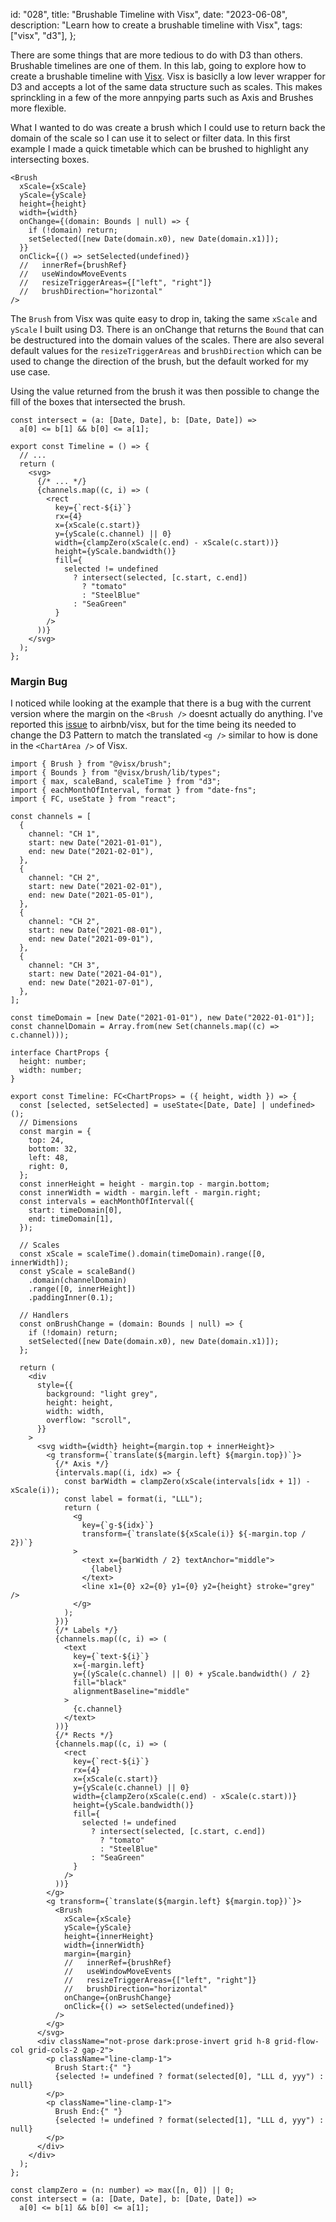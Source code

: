   id: "028",
  title: "Brushable Timeline with Visx",
  date: "2023-06-08",
  description: "Learn how to create a brushable timeline with Visx",
  tags: ["visx", "d3"],
};

There are some things that are more tedious to do with D3 than others. Brushable
timelines are one of them. In this lab, going to explore how to create a
brushable timeline with [Visx](https://airbnb.io/visx). Visx is basiclly a low
lever wrapper for D3 and accepts a lot of the same data structure such as
scales. This makes sprinckling in a few of the more annpying parts such as Axis
and Brushes more flexible.

What I wanted to do was create a brush which I could use to return back the
domain of the scale so I can use it to select or filter data. In this first
example I made a quick timetable which can be brushed to highlight any
intersecting boxes.

```tsx
<Brush
  xScale={xScale}
  yScale={yScale}
  height={height}
  width={width}
  onChange={(domain: Bounds | null) => {
    if (!domain) return;
    setSelected([new Date(domain.x0), new Date(domain.x1)]);
  }}
  onClick={() => setSelected(undefined)}
  //   innerRef={brushRef}
  //   useWindowMoveEvents
  //   resizeTriggerAreas={["left", "right"]}
  //   brushDirection="horizontal"
/>
```

The `Brush` from Visx was quite easy to drop in, taking the same `xScale` and
`yScale` I built using D3. There is an onChange that returns the `Bound` that
can be destructured into the domain values of the scales. There are also several
default values for the `resizeTriggerAreas` and `brushDirection` which can be
used to change the direction of the brush, but the default worked for my use
case.

Using the value returned from the brush it was then possible to change the fill
of the boxes that intersected the brush.

```tsx {1-2, 18-22}
const intersect = (a: [Date, Date], b: [Date, Date]) =>
  a[0] <= b[1] && b[0] <= a[1];

export const Timeline = () => {
  // ...
  return (
    <svg>
      {/* ... */}
      {channels.map((c, i) => (
        <rect
          key={`rect-${i}`}
          rx={4}
          x={xScale(c.start)}
          y={yScale(c.channel) || 0}
          width={clampZero(xScale(c.end) - xScale(c.start))}
          height={yScale.bandwidth()}
          fill={
            selected != undefined
              ? intersect(selected, [c.start, c.end])
                ? "tomato"
                : "SteelBlue"
              : "SeaGreen"
          }
        />
      ))}
    </svg>
  );
};
```

### Margin Bug

I noticed while looking at the example that there is a bug with the current
version where the margin on the `<Brush />` doesnt actually do anything. I've
reported this [issue](https://github.com/airbnb/visx/issues/1711) to
airbnb/visx, but for the time being its needed to change the D3 Pattern to match
the translated `<g />` similar to how is done in the `<ChartArea />` of Visx.

```tsx
import { Brush } from "@visx/brush";
import { Bounds } from "@visx/brush/lib/types";
import { max, scaleBand, scaleTime } from "d3";
import { eachMonthOfInterval, format } from "date-fns";
import { FC, useState } from "react";

const channels = [
  {
    channel: "CH 1",
    start: new Date("2021-01-01"),
    end: new Date("2021-02-01"),
  },
  {
    channel: "CH 2",
    start: new Date("2021-02-01"),
    end: new Date("2021-05-01"),
  },
  {
    channel: "CH 2",
    start: new Date("2021-08-01"),
    end: new Date("2021-09-01"),
  },
  {
    channel: "CH 3",
    start: new Date("2021-04-01"),
    end: new Date("2021-07-01"),
  },
];

const timeDomain = [new Date("2021-01-01"), new Date("2022-01-01")];
const channelDomain = Array.from(new Set(channels.map((c) => c.channel)));

interface ChartProps {
  height: number;
  width: number;
}

export const Timeline: FC<ChartProps> = ({ height, width }) => {
  const [selected, setSelected] = useState<[Date, Date] | undefined>();
  // Dimensions
  const margin = {
    top: 24,
    bottom: 32,
    left: 48,
    right: 0,
  };
  const innerHeight = height - margin.top - margin.bottom;
  const innerWidth = width - margin.left - margin.right;
  const intervals = eachMonthOfInterval({
    start: timeDomain[0],
    end: timeDomain[1],
  });

  // Scales
  const xScale = scaleTime().domain(timeDomain).range([0, innerWidth]);
  const yScale = scaleBand()
    .domain(channelDomain)
    .range([0, innerHeight])
    .paddingInner(0.1);

  // Handlers
  const onBrushChange = (domain: Bounds | null) => {
    if (!domain) return;
    setSelected([new Date(domain.x0), new Date(domain.x1)]);
  };

  return (
    <div
      style={{
        background: "light grey",
        height: height,
        width: width,
        overflow: "scroll",
      }}
    >
      <svg width={width} height={margin.top + innerHeight}>
        <g transform={`translate(${margin.left} ${margin.top})`}>
          {/* Axis */}
          {intervals.map((i, idx) => {
            const barWidth = clampZero(xScale(intervals[idx + 1]) - xScale(i));
            const label = format(i, "LLL");
            return (
              <g
                key={`g-${idx}`}
                transform={`translate(${xScale(i)} ${-margin.top / 2})`}
              >
                <text x={barWidth / 2} textAnchor="middle">
                  {label}
                </text>
                <line x1={0} x2={0} y1={0} y2={height} stroke="grey" />
              </g>
            );
          })}
          {/* Labels */}
          {channels.map((c, i) => (
            <text
              key={`text-${i}`}
              x={-margin.left}
              y={(yScale(c.channel) || 0) + yScale.bandwidth() / 2}
              fill="black"
              alignmentBaseline="middle"
            >
              {c.channel}
            </text>
          ))}
          {/* Rects */}
          {channels.map((c, i) => (
            <rect
              key={`rect-${i}`}
              rx={4}
              x={xScale(c.start)}
              y={yScale(c.channel) || 0}
              width={clampZero(xScale(c.end) - xScale(c.start))}
              height={yScale.bandwidth()}
              fill={
                selected != undefined
                  ? intersect(selected, [c.start, c.end])
                    ? "tomato"
                    : "SteelBlue"
                  : "SeaGreen"
              }
            />
          ))}
        </g>
        <g transform={`translate(${margin.left} ${margin.top})`}>
          <Brush
            xScale={xScale}
            yScale={yScale}
            height={innerHeight}
            width={innerWidth}
            margin={margin}
            //   innerRef={brushRef}
            //   useWindowMoveEvents
            //   resizeTriggerAreas={["left", "right"]}
            //   brushDirection="horizontal"
            onChange={onBrushChange}
            onClick={() => setSelected(undefined)}
          />
        </g>
      </svg>
      <div className="not-prose dark:prose-invert grid h-8 grid-flow-col grid-cols-2 gap-2">
        <p className="line-clamp-1">
          Brush Start:{" "}
          {selected != undefined ? format(selected[0], "LLL d, yyy") : null}
        </p>
        <p className="line-clamp-1">
          Brush End:{" "}
          {selected != undefined ? format(selected[1], "LLL d, yyy") : null}
        </p>
      </div>
    </div>
  );
};

const clampZero = (n: number) => max([n, 0]) || 0;
const intersect = (a: [Date, Date], b: [Date, Date]) =>
  a[0] <= b[1] && b[0] <= a[1];
```
